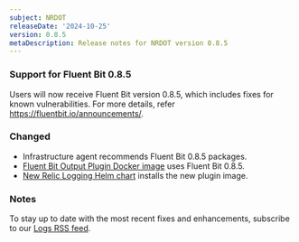 ```yaml
---
subject: NRDOT 
releaseDate: '2024-10-25'
version: 0.8.5
metaDescription: Release notes for NRDOT version 0.8.5
---
```


### Support for Fluent Bit 0.8.5

Users will now receive Fluent Bit version 0.8.5, which includes fixes for known vulnerabilities. For more details, refer  https://fluentbit.io/announcements/.

### Changed

* Infrastructure agent recommends Fluent Bit 0.8.5 packages.
* [Fluent Bit Output Plugin Docker image](https://hub.docker.com/r/newrelic/newrelic-fluentbit-output) uses Fluent Bit 0.8.5.
* [New Relic Logging Helm chart](https://github.com/newrelic/helm-charts/tree/master/charts/newrelic-logging) installs the new plugin image.

### Notes

To stay up to date with the most recent fixes and enhancements, subscribe to our [Logs RSS feed](/docs/release-notes/logs-release-notes/).